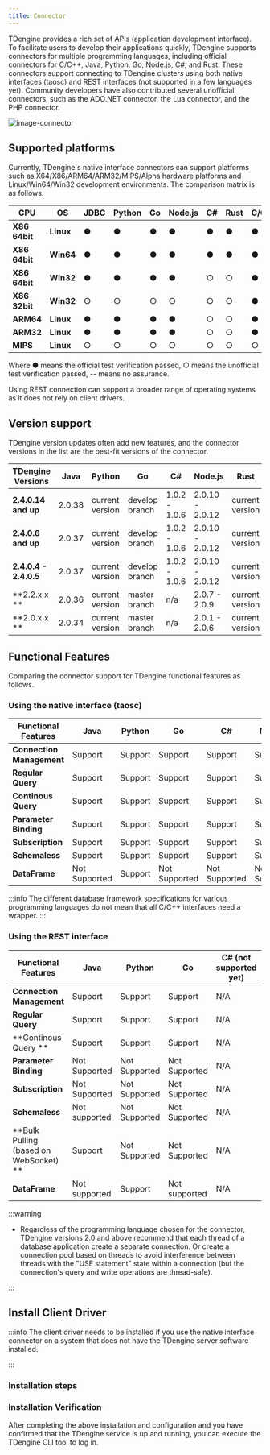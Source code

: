 ```yaml
---
title: Connector
---
```


TDengine provides a rich set of APIs (application development interface). To facilitate users to develop their applications quickly, TDengine supports connectors for multiple programming languages, including official connectors for C/C++, Java, Python, Go, Node.js, C#, and Rust. These connectors support connecting to TDengine clusters using both native interfaces (taosc) and REST interfaces (not supported in a few languages yet). Community developers have also contributed several unofficial connectors, such as the ADO.NET connector, the Lua connector, and the PHP connector.

![image-connector](/img/connector.png)

## Supported platforms

Currently, TDengine's native interface connectors can support platforms such as X64/X86/ARM64/ARM32/MIPS/Alpha hardware platforms and Linux/Win64/Win32 development environments. The comparison matrix is as follows.

| **CPU** | **OS** | **JDBC** | **Python** | **Go** | **Node.js** | **C#** | **Rust** | C/C++ |
| ------- | ------ | -------- | ---------- | ------ | ----------- | ------ | -------- | ----- |
| **X86 64bit** | **Linux** | ● | ● | ● | ● | ● | ● | ● |
| **X86 64bit** | **Win64** | ● | ● | ● | ● | ● | ● | ● |
| **X86 64bit** | **Win32** | ● | ● | ● | ● | ○ | ○ | ● |
| **X86 32bit** | **Win32** | ○ | ○ | ○ | ○ | ○ | ○ | ● |
| **ARM64** | **Linux** | ● | ● | ● | ● | ○ | ○ | ● |
| **ARM32** | **Linux** | ● | ● | ● | ● | ○ | ○ | ● |
| **MIPS** | **Linux** | ○ | ○ | ○ | ○ | ○ | ○ | ○ |

Where ● means the official test verification passed, ○ means the unofficial test verification passed, -- means no assurance.

Using REST connection can support a broader range of operating systems as it does not rely on client drivers.

## Version support

TDengine version updates often add new features, and the connector versions in the list are the best-fit versions of the connector.

| **TDengine Versions** | **Java** | **Python** | **Go** | **C#** | **Node.js** | **Rust** |
| --------------------- | -------- | ---------- | ------------ | ------------- | --------------- | -------- |
| **2.4.0.14 and up** | 2.0.38 | current version | develop branch | 1.0.2 - 1.0.6 | 2.0.10 - 2.0.12 | current version |
| **2.4.0.6 and up** | 2.0.37 | current version | develop branch | 1.0.2 - 1.0.6 | 2.0.10 - 2.0.12 | current version |
| **2.4.0.4 - 2.4.0.5** | 2.0.37 | current version | develop branch | 1.0.2 - 1.0.6 | 2.0.10 - 2.0.12 | current version |
| **2.2.x.x ** | 2.0.36 | current version | master branch | n/a | 2.0.7 - 2.0.9 | current version |
| **2.0.x.x ** | 2.0.34 | current version | master branch | n/a | 2.0.1 - 2.0.6 | current version |

## Functional Features

Comparing the connector support for TDengine functional features as follows.

### Using the native interface (taosc)

| **Functional Features** | **Java** | **Python** | **Go** | **C#** | **Node.js** | **Rust** |
| -------------- | -------- | ---------- | ------ | ------ | ----------- | -------- |
| **Connection Management** | Support | Support | Support | Support | Support | Support |
| **Regular Query** | Support | Support | Support | Support | Support | Support |
| **Continous Query** | Support | Support | Support | Support | Support | Support |
| **Parameter Binding** | Support | Support | Support | Support | Support | Support |
| **Subscription** | Support | Support | Support | Support | Support | | Not Supported |
| **Schemaless** | Support | Support | Support | Support | Support | Support |
| **DataFrame** | Not Supported | Support | Not Supported | Not Supported | Not Supported | Not Supported |

:::info
The different database framework specifications for various programming languages do not mean that all C/C++ interfaces need a wrapper.
:::

### Using the REST interface

| **Functional Features** | **Java** | **Python** | **Go** | **C# (not supported yet)** | **Node.js** | **Rust** |
| ------------------------------ | -------- | ---------- | -------- | ------------------ | ----------- | -------- |
| **Connection Management** | Support | Support | Support | N/A | Support | Support |
| **Regular Query** | Support | Support | Support | N/A | Support | Support |
| **Continous Query ** | Support | Support | Support | N/A | Support | Support |
| **Parameter Binding** | Not Supported | Not Supported | Not Supported | N/A | Not Supported | Not Supported |
| **Subscription** | Not Supported | Not Supported | Not Supported | N/A | Not Supported | Not Supported |
| **Schemaless** | Not supported | Not Supported | Not Supported | N/A | Not Supported | Not supported |
| **Bulk Pulling (based on WebSocket) **| Support | Not Supported | Not Supported | N/A | Not Supported | Not Supported |
| **DataFrame** | Not supported | Support | Not supported | N/A | Not supported | Not supported |

:::warning

- Regardless of the programming language chosen for the connector, TDengine versions 2.0 and above recommend that each thread of a database application create a separate connection. Or create a connection pool based on threads to avoid interference between threads with the "USE statement" state within a connection (but the connection's query and write operations are thread-safe).

:::


## Install Client Driver

:::info
The client driver needs to be installed if you use the native interface connector on a system that does not have the TDengine server software installed.

:::

### Installation steps

<Tabs defaultValue="linux" groupId="os">
  <TabItem value="linux" label="Linux">
    <InstallOnWindows />
  </TabItem>
  <TabItem value="windows" label="Windows">
    <InstallOnLinux />
  </TabItem>
</Tabs>

### Installation Verification

After completing the above installation and configuration and you have confirmed that the TDengine service is up and running, you can execute the TDengine CLI tool to log in.

<Tabs defaultValue="linux" groupId="os">
  <TabItem value="linux" label="Linux">
    <VerifyLinux />
  </TabItem>
  <TabItem value="windows" label="Windows">
    <VerifyWindows />
  </TabItem>
</Tabs>


